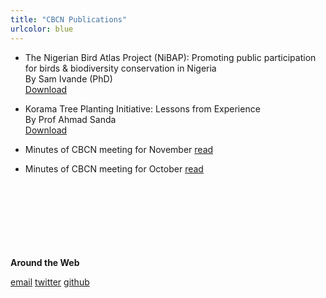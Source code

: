```yaml
---
title: "CBCN Publications"
urlcolor: blue
---
```


- The Nigerian Bird Atlas Project (NiBAP): Promoting public participation for birds & biodiversity conservation in Nigeria <br />
By Sam Ivande (PhD) 
<br />
<a href="Sam Ivande_CNBC talk_Nov 2020.pdf#" class="fas fa-download" title="Download presentation PDF">Download</a>	


- Korama Tree Planting Initiative: Lessons from Experience
<br />
By Prof Ahmad Sanda 
<br />
<a href="Ahmad Sanda_CBCN talk_Oct 2020.ppt#" class="fas fa-download" title="Download presentation as power point">Download</a>	


- Minutes of CBCN meeting for November <a href="Minutes-of-CBCN-monthly-meeting_November_2020.html#" class="fas fa-book" title="readF">read</a>	

- Minutes of CBCN meeting for October <a href="Minutes-of-CBCN-monthly-meeting_October_2020.html#" class="fas fa-book" title="read">read</a>	

<br />
<br />
<br />
<br />
<br />
<br />
<br />
__Around the Web__

<a href="mailto:conservationbiologistsinnig@gmail.com" class="ion-email" title="email">email</a>  <a href="https://twitter.com/theCBCN" class="ion-social-twitter" title="twitter">twitter</a>   <a href="https://github.com/cbcn-web" class="ion-social-github" title="GitHub">github</a>  